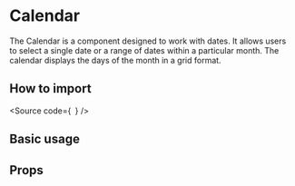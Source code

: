 

<Meta of={Stories} />

<H1>Calendar</H1>

The Calendar is a component designed to work with dates.
It allows users to select a single date or a range of dates within a particular month.
The calendar displays the days of the month in a grid format.

<H2>How to import</H2>

<Source
  code={`
`}
/>

<H2>Basic usage</H2>

<Canvas of={Stories.Base} />

<H2>Props</H2>

<ArgTypes of={Stories} />
